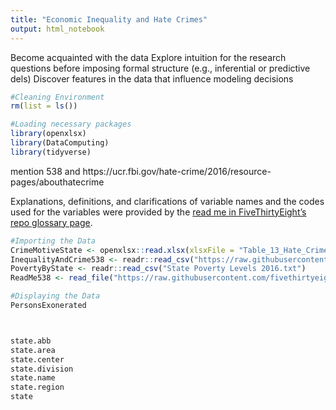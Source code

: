 ```yaml
---
title: "Economic Inequality and Hate Crimes"
output: html_notebook
---
```



Become acquainted with the data
Explore intuition for the research questions before imposing formal structure (e.g., inferential or predictive dels)
Discover features in the data that influence modeling decisions

```r
#Cleaning Environment
rm(list = ls())

#Loading necessary packages
library(openxlsx)
library(DataComputing)
library(tidyverse)
```

mention 538 and https://ucr.fbi.gov/hate-crime/2016/resource-pages/abouthatecrime

Explanations, definitions, and clarifications of variable names and the codes used for the variables were provided by the [read me in FiveThirtyEight's repo glossary page](https://ucr.fbi.gov/hate-crime/2016/resource-pages/abouthatecrime).

```r
#Importing the Data
CrimeMotiveState <- openxlsx::read.xlsx(xlsxFile = "Table_13_Hate_Crime_Incidents_per_Bias_Motivation_and_Quarter_by_State_and_Agency_2016.xlsx")
InequalityAndCrime538 <- readr::read_csv("https://raw.githubusercontent.com/fivethirtyeight/data/master/hate-crimes/hate_crimes.csv")
PovertyByState <- readr::read_csv("State Poverty Levels 2016.txt")
ReadMe538 <- read_file("https://raw.githubusercontent.com/fivethirtyeight/data/master/hate-crimes/README.md")

```

```r
#Displaying the Data
PersonsExonerated



state.abb
state.area
state.center
state.division
state.name
state.region
state

```